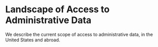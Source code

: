 # Landscape of Access to Administrative Data 

We describe the current scope of access to administrative data, in the United States and abroad. 